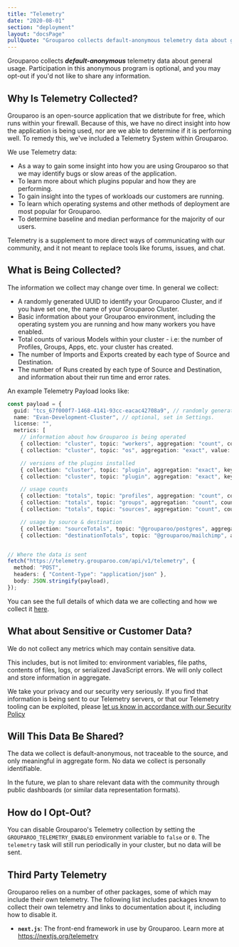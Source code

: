 ```yaml
---
title: "Telemetry"
date: "2020-08-01"
section: "deployment"
layout: "docsPage"
pullQuote: "Grouparoo collects default-anonymous telemetry data about general usage. Participation in this anonymous program is optional"
---
```


Grouparoo collects _**default-anonymous**_ telemetry data about general usage. Participation in this anonymous program is optional, and you may opt-out if you'd not like to share any information.

## Why Is Telemetry Collected?

Grouparoo is an open-source application that we distribute for free, which runs within your firewall. Because of this, we have no direct insight into how the application is being used, nor are we able to determine if it is performing well. To remedy this, we've included a Telemetry System within Grouparoo.

We use Telemetry data:

- As a way to gain some insight into how you are using Grouparoo so that we may identify bugs or slow areas of the application.
- To learn more about which plugins popular and how they are performing.
- To gain insight into the types of workloads our customers are running.
- To learn which operating systems and other methods of deployment are most popular for Grouparoo.
- To determine baseline and median performance for the majority of our users.

Telemetry is a supplement to more direct ways of communicating with our community, and it not meant to replace tools like forums, issues, and chat.

## What is Being Collected?

The information we collect may change over time. In general we collect:

- A randomly generated UUID to identify your Grouparoo Cluster, and if you have set one, the name of your Grouparoo Cluster.
- Basic information about your Grouparoo environment, including the operating system you are running and how many workers you have enabled.
- Total counts of various Models within your cluster - i.e: the number of Profiles, Groups, Apps, etc. your cluster has created.
- The number of Imports and Exports created by each type of Source and Destination.
- The number of Runs created by each type of Source and Destination, and information about their run time and error rates.

An example Telemetry Payload looks like:

```ts
const payload = {
  guid: "tcs_67f000f7-1468-4141-93cc-eacac42708a9", // randomly generated per cluster, stored in Settings
  name: "Evan-Development-Cluster", // optional, set in Settings.
  license: "",
  metrics: [
    // information about how Grouparoo is being operated
    { collection: "cluster", topic: "workers", aggregation: "count", count: 10, },
    { collection: "cluster", topic: "os", aggregation: "exact", value: "darwin/19.5.0", }, // `${process.platform}/${os.release()}`

    // versions of the plugins installed
    { collection: "cluster", topic: "plugin", aggregation: "exact", key: "@grouparoo/core", value: "1.2.3", },
    { collection: "cluster", topic: "plugin", aggregation: "exact", key: "@grouparoo/postgres", value: "1.2.3", },

    // usage counts
    { collection: "totals", topic: "profiles", aggregation: "count", count: 100, },
    { collection: "totals", topic: "groups", aggregation: "count", count: 10 },
    { collection: "totals", topic: "sources", aggregation: "count", count: 5 },

    // usage by source & destination
    { collection: "sourceTotals", topic: "@grouparoo/postgres", aggregation: "count", imports: 10000, exports: 0, runs: 100, },
    { collection: "destinationTotals", topic: "@grouparoo/mailchimp", aggregation: "count", imports: 0, exports: 10000, runs: 50, },


// Where the data is sent
fetch("https://telemetry.grouparoo.com/api/v1/telemetry", {
  method: "POST",
  headers: { "Content-Type": "application/json" },
  body: JSON.stringify(payload),
});
```

You can see the full details of which data we are collecting and how we collect it [here](https://github.com/grouparoo/grouparoo/blob/master/core/api/src/modules/telemetryReporters.ts).

## What about Sensitive or Customer Data?

We do not collect any metrics which may contain sensitive data.

This includes, but is not limited to: environment variables, file paths, contents of files, logs, or serialized JavaScript errors. We will only collect and store information in aggregate.

We take your privacy and our security very seriously. If you find that information is being sent to our Telemetry servers, or that our Telemetry tooling can be exploited, please [let us know in accordance with our Security Policy](/docs/development/security-disclosures)

## Will This Data Be Shared?

The data we collect is default-anonymous, not traceable to the source, and only meaningful in aggregate form. No data we collect is personally identifiable.

In the future, we plan to share relevant data with the community through public dashboards (or similar data representation formats).

## How do I Opt-Out?

You can disable Grouparoo's Telemetry collection by setting the `GROUPAROO_TELEMETRY_ENABLED` environment variable to `false` or `0`. The `telemetry` task will still run periodically in your cluster, but no data will be sent.

## Third Party Telemetry

Grouparoo relies on a number of other packages, some of which may include their own telemetry. The following list includes packages known to collect their own telemetry and links to documentation about it, including how to disable it.

- **`next.js`**: The front-end framework in use by Grouparoo. Learn more at https://nextjs.org/telemetry
